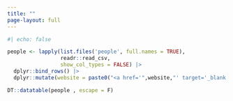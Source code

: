 ```yaml
---
title: ""
page-layout: full
---
```


```r
#| echo: false

people <- lapply(list.files('people', full.names = TRUE), 
                 readr::read_csv, 
                 show_col_types = FALSE) |> 
  dplyr::bind_rows() |> 
  dplyr::mutate(website = paste0("<a href='",website,"' target='_blank'>",website,"</a>"))

DT::datatable(people , escape = F)
```